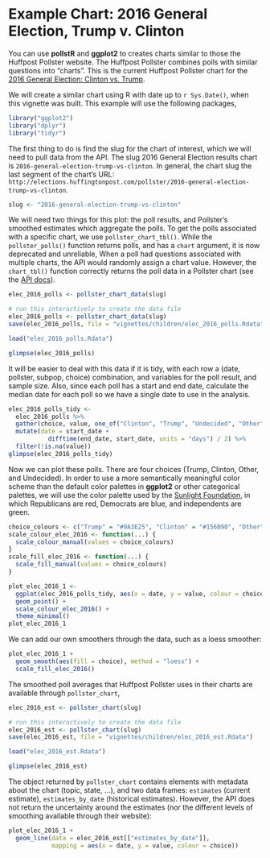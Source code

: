 # Example Chart: 2016 General Election, Trump v. Clinton

You can use **pollstR** and **ggplot2** to creates charts similar to those the Huffpost Pollster website.
The Huffpost Pollster combines polls with similar questions into "charts".
This is the current Huffpost Pollster chart for the [2016 General Election: Clinton vs. Trump](http://elections.huffingtonpost.com/pollster/2016-general-election-trump-vs-clinton).

<script src="http://elections.huffingtonpost.com/pollster/2016-general-election-trump-vs-clinton/embed.js"></script>

We will create a similar chart using R with date up to `r Sys.Date()`, when this vignette was built.
This example will use the following packages,
```r
library("ggplot2")
library("dplyr")
library("tidyr")
```

The first thing to do is find the slug for the chart of interest, which we will need to pull data from the API.
The slug 2016 General Election results chart is `2016-general-election-trump-vs-clinton`.
In general, the chart slug the last segment of the chart's URL: `http://elections.huffingtonpost.com/pollster/2016-general-election-trump-vs-clinton`.
```r
slug <- "2016-general-election-trump-vs-clinton"
```

We will need two things for this plot: the poll results, and Pollster's smoothed estimates which aggregate the polls.
To get the polls associated with a specific chart, we use `pollster_chart_tbl()`. 
While the `pollster_polls()` function returns polls, and has a `chart` argument, it is now deprecated and unreliable, 
When a poll had questions associated with multiple charts, the API would randomly assign a chart value.
However, the `chart_tbl()` function correctly returns the poll data in a Pollster chart (see the [API docs](http://elections.huffingtonpost.com/pollster/api#chart-csv)).
```r
elec_2016_polls <- pollster_chart_data(slug)
```
```r
# run this interactively to create the data file
elec_2016_polls <- pollster_chart_data(slug)
save(elec_2016_polls, file = "vignettes/children/elec_2016_polls.Rdata")
```
```r
load("elec_2016_polls.Rdata")
```
```r
glimpse(elec_2016_polls)
```
It will be easier to deal with this data if it is tidy, with each row a (date, pollster, subpop, choice) combination, 
and variables for the poll result, and sample size.
Also, since each poll has a start and end date, calculate the median date for each poll so we have a single date to 
use in the analysis.
```r
elec_2016_polls_tidy <-
  elec_2016_polls %>%
  gather(choice, value, one_of("Clinton", "Trump", "Undecided", "Other")) %>%
  mutate(date = start_date +
           difftime(end_date, start_date, units = "days") / 2) %>%
  filter(!is.na(value))
glimpse(elec_2016_polls_tidy)
```

Now we can plot these polls. There are four choices (Trump, Clinton, Other, and Undecided).
In order to use a more semantically meaningful color scheme than the default color palettes in 
**ggplot2** or other categorical palettes, we will use the color palette used by the [Sunlight Foundation](http://sunlightfoundation.com/blog/2014/03/12/datavizguide/),
in which Republicans are red, Democrats are blue, and independents are green.
```r
choice_colours <- c("Trump" = "#9A3E25", "Clinton" = "#156B90", "Other" = "#708259", "Undecided" = "#978F80")
scale_colour_elec_2016 <- function(...) {
  scale_colour_manual(values = choice_colours)
}
scale_fill_elec_2016 <- function(...) {
  scale_fill_manual(values = choice_colours)
}

plot_elec_2016_1 <-
  ggplot(elec_2016_polls_tidy, aes(x = date, y = value, colour = choice)) +
  geom_point() +
  scale_colour_elec_2016() +
  theme_minimal()
plot_elec_2016_1
```
We can add our own smoothers through the data, such as a loess smoother:
```r
plot_elec_2016_1 +
  geom_smooth(aes(fill = choice), method = "loess") +
  scale_fill_elec_2016()
```

The smoothed poll averages that Huffpost Pollster uses in their charts are available 
through `pollster_chart`,
```r
elec_2016_est <- pollster_chart(slug)
```
```r
# run this interactively to create the data file
elec_2016_est <- pollster_chart(slug)
save(elec_2016_est, file = "vignettes/children/elec_2016_est.Rdata")
```
```r
load("elec_2016_est.Rdata")
```
```r
glimpse(elec_2016_est)
```
The object returned by `pollster_chart` contains elements with metadata about the chart (topic, state, ...),
and two data frames: `estimates` (current estimate), `estimates_by_date` (historical estimates).
However, the API does not return the uncertainty around the estimates (nor the different levels of smoothing available through their website):
```r
plot_elec_2016_1 +
  geom_line(data = elec_2016_est[["estimates_by_date"]],
            mapping = aes(x = date, y = value, colour = choice))
```
